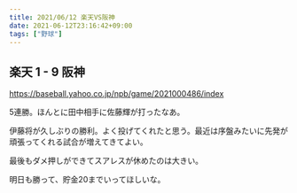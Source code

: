 ```yaml
---
title: 2021/06/12 楽天VS阪神
date: 2021-06-12T23:16:42+09:00
tags: ["野球"]
---
```


## 楽天 1 - 9 阪神

https://baseball.yahoo.co.jp/npb/game/2021000486/index

5連勝。ほんとに田中相手に佐藤輝が打ったなあ。

伊藤将が久しぶりの勝利。よく投げてくれたと思う。最近は序盤みたいに先発が頑張ってくれる試合が増えてきてよい。

最後もダメ押しができてスアレスが休めたのは大きい。

明日も勝って、貯金20までいってほしいな。